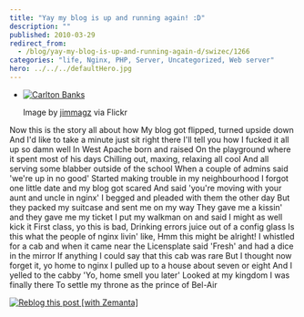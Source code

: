 ```yaml
---
title: "Yay my blog is up and running again! :D"
description: ""
published: 2010-03-29
redirect_from:
  - /blog/yay-my-blog-is-up-and-running-again-d/swizec/1266
categories: "life, Nginx, PHP, Server, Uncategorized, Web server"
hero: ../../../defaultHero.jpg
---
```


- [![Carlton Banks](http://swizec.com/blog/wp-content/uploads/2010/03/2583922605_d074c280da_m.jpg "Carlton Banks")](http://www.flickr.com/photos/22641075@N03/2583922605)

  Image by [jimmagz](http://www.flickr.com/photos/22641075@N03/2583922605) via Flickr

Now this is the story all about how My blog got flipped, turned upside down And I'd like to take a minute just sit right there I'll tell you how I fucked it all up so damn well In West Apache born and raised On the playground where it spent most of his days Chilling out, maxing, relaxing all cool And all serving some blabber outside of the school When a couple of admins said 'we're up in no good' Started making trouble in my neighbourhood I forgot one little date and my blog got scared And said 'you're moving with your aunt and uncle in nginx' I begged and pleaded with them the other day But they packed my suitcase and sent me on my way They gave me a kissin' and they gave me my ticket I put my walkman on and said I might as well kick it First class, yo this is bad, Drinking errors juice out of a config glass Is this what the people of nginx livin' like, Hmm this might be alright! I whistled for a cab and when it came near the Licensplate said 'Fresh' and had a dice in the mirror If anything I could say that this cab was rare But I thought now forget it, yo home to nginx I pulled up to a house about seven or eight And I yelled to the cabby 'Yo, home smell you later' Looked at my kingdom I was finally there To settle my throne as the prince of Bel-Air

[![Reblog this post [with Zemanta]](http://img.zemanta.com/reblog_e.png?x-id=07d6515b-ed71-417a-b3ee-2bc76a13aaa3)](http://reblog.zemanta.com/zemified/07d6515b-ed71-417a-b3ee-2bc76a13aaa3/ "Reblog this post [with Zemanta]")
